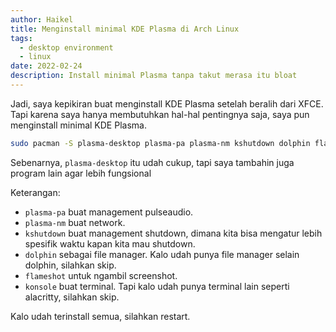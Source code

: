 ```yaml
---
author: Haikel
title: Menginstall minimal KDE Plasma di Arch Linux
tags:
  - desktop environment
  - linux
date: 2022-02-24
description: Install minimal Plasma tanpa takut merasa itu bloat
---
```


Jadi, saya kepikiran buat menginstall KDE Plasma setelah beralih dari XFCE. Tapi karena saya hanya membutuhkan hal-hal pentingnya saja, saya pun menginstall minimal KDE Plasma.

```sh
sudo pacman -S plasma-desktop plasma-pa plasma-nm kshutdown dolphin flameshot konsole
```

<LightboxImage
  src="https://i.ibb.co/GJvjCvK/2022-02-24-07-30.png"
  alt="KDE Plasma"
/>

Sebenarnya, `plasma-desktop` itu udah cukup, tapi saya tambahin juga program lain agar lebih fungsional

Keterangan:

- `plasma-pa` buat management pulseaudio.
- `plasma-nm` buat network.
- `kshutdown` buat management shutdown, dimana kita bisa mengatur lebih spesifik waktu kapan kita mau shutdown.
- `dolphin` sebagai file manager. Kalo udah punya file manager selain dolphin, silahkan skip.
- `flameshot` untuk ngambil screenshot.
- `konsole` buat terminal. Tapi kalo udah punya terminal lain seperti alacritty, silahkan skip.

Kalo udah terinstall semua, silahkan restart.
